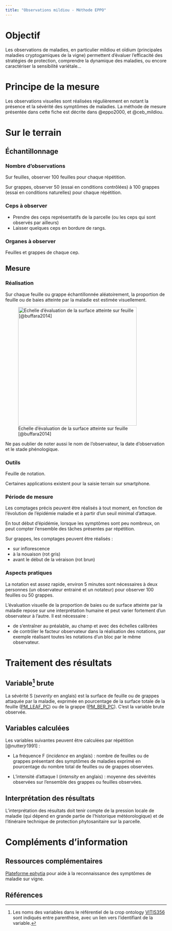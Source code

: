 ```yaml
---
title: "Observations mildiou - Méthode EPPO"
---
```


# Objectif

Les observations de maladies, en particulier mildiou et oïdium (principales maladies cryptogamiques de la vigne) permettent d'évaluer l'efficacité des stratégies de protection, comprendre la dynamique des maladies, ou encore caractériser la sensibilité variétale...

# Principe de la mesure

Les observations visuelles sont réalisées régulièrement en notant la présence et la sévérité des symptômes de maladies. La méthode de mesure présentée dans cette fiche est décrite dans @eppo2000, et @ceb_mildiou.

\pagebreak

# Sur le terrain

## Échantillonnage

### Nombre d'observations

Sur feuilles, observer 100 feuilles pour chaque répétition.

Sur grappes, observer 50 (essai en conditions contrôlées) à 100 grappes (essai en conditions naturelles) pour chaque répétition.

### Ceps à observer

-   Prendre des ceps représentatifs de la parcelle (ou les ceps qui sont observés par ailleurs)
-   Laisser quelques ceps en bordure de rangs.

### Organes à observer

Feuilles et grappes de chaque cep.

## Mesure

### Réalisation

Sur chaque feuille ou grappe échantillonnée aléatoirement, la proportion de feuille ou de baies atteinte par la maladie est estimée visuellement.

![Echelle d'évaluation de la surface atteinte sur feuille [@buffara2014]](images/echelle_maladie_feuille.png){width="370"}

::: callout-note
Ne pas oublier de noter aussi le nom de l'observateur, la date d'observation et le stade phénologique.
:::

### Outils

Feuille de notation.

Certaines applications existent pour la saisie terrain sur smartphone.

\pagebreak

### Période de mesure

Les comptages précis peuvent être réalisés à tout moment, en fonction de l'évolution de l'épidémie maladie et à partir d'un seuil minimal d'attaque.

En tout début d'épidémie, lorsque les symptômes sont peu nombreux, on peut compter l'ensemble des tâches présentes par répétition.

Sur grappes, les comptages peuvent être réalisés :

-   sur inflorescence
-   à la nouaison (rot gris)
-   avant le début de la véraison (rot brun)

### Aspects pratiques

La notation est assez rapide, environ 5 minutes sont nécessaires à deux personnes (un observateur entrainé et un notateur) pour observer 100 feuilles ou 50 grappes.

::: callout-important
L'évaluation visuelle de la proportion de baies ou de surface atteinte par la maladie repose sur une interprétation humaine et peut varier fortement d'un observateur à l'autre. Il est nécessaire :

-   de s'entraîner au préalable, au champ et avec des échelles calibrées
-   de contrôler le facteur observateur dans la réalisation des notations, par exemple réalisant toutes les notations d'un bloc par le même observateur.
:::

# Traitement des résultats

## Variable[^1] brute

[^1]: Les noms des variables dans le référentiel de la crop ontology [VITIS356](https://cropontology.org/term/CO_356:ROOT) sont indiqués entre parenthèse, avec un lien vers l'identifiant de la variable.

La sévérité S (*severity* en anglais) est la surface de feuille ou de grappes attaquée par la maladie, exprimée en pourcentage de la surface totale de la feuille ([PM_LEAF_PC](https://cropontology.org/term/CO_356:1000220)) ou de la grappe ([PM_BER_PC](https://cropontology.org/term/CO_356:1000172)). C'est la variable brute observée.

## Variables calculées

Les variables suivantes peuvent être calculées par répétition [@nutterjr1991] :

-   La fréquence F (*incidence* en anglais) : nombre de feuilles ou de grappes présentant des symptômes de maladies exprimé en pourcentage du nombre total de feuilles ou de grappes observées.

-   L'intensité d'attaque I (*intensity* en anglais) : moyenne des sévérités observées sur l'ensemble des grappes ou feuilles observées.

## Interprétation des résultats

L'interprétation des résultats doit tenir compte de la pression locale de maladie (qui dépend en grande partie de l'historique météorologique) et de l'itinéraire technique de protection phytosanitaire sur la parcelle.

# Compléments d'information

## Ressources complémentaires

[Plateforme ephytia](https://ephytia.inra.fr/fr/P/97/Vigne) pour aide à la reconnaissance des symptômes de maladie sur vigne.

## Références
